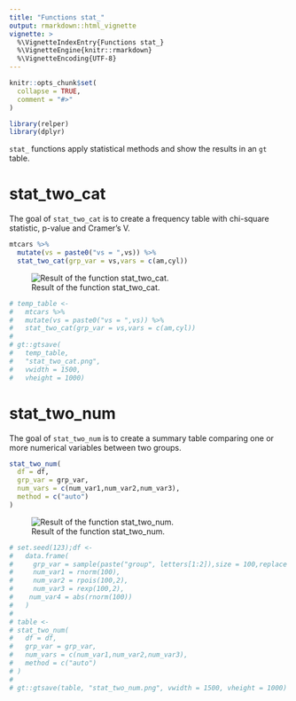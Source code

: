 ```yaml
---
title: "Functions stat_"
output: rmarkdown::html_vignette
vignette: >
  %\VignetteIndexEntry{Functions stat_}
  %\VignetteEngine{knitr::rmarkdown}
  %\VignetteEncoding{UTF-8}
---
```


```r
knitr::opts_chunk$set(
  collapse = TRUE,
  comment = "#>"
)
```

```r
library(relper)
library(dplyr)
```

`stat_` functions apply statistical methods and show the results in an `gt` table.

# stat_two_cat

The goal of `stat_two_cat` is to create a frequency table with chi-square statistic, p-value and Cramer's V.

```r
mtcars %>%
  mutate(vs = paste0("vs = ",vs)) %>%
  stat_two_cat(grp_var = vs,vars = c(am,cyl))
```

![Result of the function stat_two_cat.](./figs/stat_two_cat.png)


```r

# temp_table <- 
#   mtcars %>%
#   mutate(vs = paste0("vs = ",vs)) %>%
#   stat_two_cat(grp_var = vs,vars = c(am,cyl))
# 
# gt::gtsave(
#   temp_table,
#   "stat_two_cat.png",
#   vwidth = 1500,
#   vheight = 1000)

```

# stat_two_num

The goal of `stat_two_num` is to create a summary table comparing one or more numerical variables between two groups.

```r

stat_two_num(
  df = df,
  grp_var = grp_var,
  num_vars = c(num_var1,num_var2,num_var3),
  method = c("auto")
)

```

![Result of the function stat_two_num.](./figs/stat_two_num.png)


```r
# set.seed(123);df <-
#   data.frame(
#     grp_var = sample(paste("group", letters[1:2]),size = 100,replace = TRUE),
#     num_var1 = rnorm(100),
#     num_var2 = rpois(100,2),
#     num_var3 = rexp(100,2),
#    num_var4 = abs(rnorm(100))
#   )
# 
# table <- 
# stat_two_num(
#   df = df,
#   grp_var = grp_var,
#   num_vars = c(num_var1,num_var2,num_var3),
#   method = c("auto")
# )
# 
# gt::gtsave(table, "stat_two_num.png", vwidth = 1500, vheight = 1000)

```


